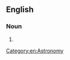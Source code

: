 ==English==

===Noun===
{{en-noun|head=[[periodical]] [[comet]]}}

# {{alternative form of|periodic comet|lang=en}}

[[Category:en:Astronomy]]